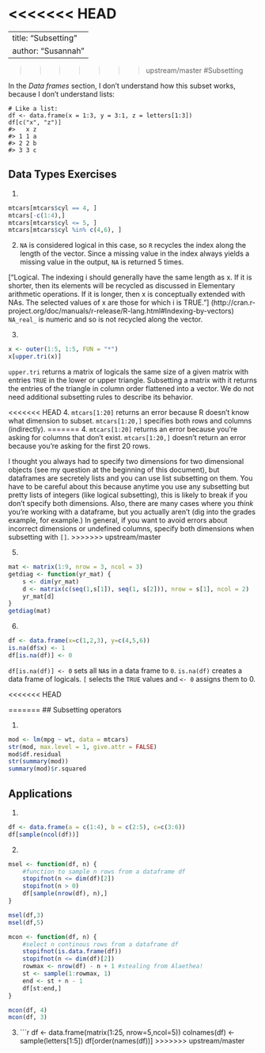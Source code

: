 <<<<<<< HEAD
=======
---
title: "Subsetting"
author: "Susannah"
---
>>>>>>> upstream/master
#Subsetting

In the *Data frames* section, I don't understand how this subset works, because I don't understand lists:
```
# Like a list:
df <- data.frame(x = 1:3, y = 3:1, z = letters[1:3])
df[c("x", "z")]
#>   x z
#> 1 1 a
#> 2 2 b
#> 3 3 c
```
## Data Types Exercises
 
 1. 
 ```r
 mtcars[mtcars$cyl == 4, ]
 mtcars[-c(1:4),]
 mtcars[mtcars$cyl <= 5, ]
 mtcars[mtcars$cyl %in% c(4,6), ]
 ```
 2. `NA` is considered logical in this case, so `R` recycles the index along the length of the vector. Since a missing value in the index always yields a missing value in the output, `NA` is returned 5 times. 
 
 ["Logical. The indexing i should generally have the same length as x. If it is shorter, then its elements will be recycled as discussed in Elementary arithmetic operations. If it is longer, then x is conceptually extended with NAs. The selected values of x are those for which i is TRUE."] (http://cran.r-project.org/doc/manuals/r-release/R-lang.html#Indexing-by-vectors) `NA_real_` is numeric and so is not recycled along the vector.
 
 3. 
 ```r
 x <- outer(1:5, 1:5, FUN = "*")
 x[upper.tri(x)]
 ```
 `upper.tri` returns a matrix of logicals the same size of a given matrix with entries `TRUE` in the lower or upper triangle. Subsetting a matrix with it returns the entries of the triangle in column order flattened into a vector. We do not need additional subsetting rules to describe its behavior.
 
<<<<<<< HEAD
 4. `mtcars[1:20]` returns an error because R doesn't know what dimension to subset. `mtcars[1:20,]` specifies both rows and columns (indirectly).
=======
 4. `mtcars[1:20]` returns an error because you're asking for columns that don't exist. `mtcars[1:20,]` doesn't return an error because you're asking for the first 20 rows. 

I thought you always had to specify two dimensions for two dimensional objects (see my question at the beginning of this document), but dataframes are secretely lists and you can use list subsetting on them. You have to be careful about this because anytime you use any subsetting but pretty lists of integers (like logical subsetting), this is likely to break if you don't specify both dimensions. Also, there are many cases where you *think* you're working with a dataframe, but you actually aren't (dig into the grades example, for example.) In general, if you want to avoid errors about incorrect dimensions or undefined columns, specify both dimensions when subsetting with `[]`.
>>>>>>> upstream/master
 
 5. 
 ```r
 mat <- matrix(1:9, nrow = 3, ncol = 3)
 getdiag <- function(yr_mat) {
     s <- dim(yr_mat)
     d <- matrix(c(seq(1,s[1]), seq(1, s[2])), nrow = s[1], ncol = 2)
     yr_mat[d]
 }
 getdiag(mat)
 ```
 
 6.
 ```r
 df <- data.frame(x=c(1,2,3), y=c(4,5,6))
 is.na(df$x) <- 1 
 df[is.na(df)] <- 0 
 ```
 `df[is.na(df)] <- 0` sets all `NA`s in a data frame to `0`. `is.na(df)` creates a data frame of logicals. `[` selects the `TRUE` values and `<- 0` assigns them to 0.
 
<<<<<<< HEAD
 
 
=======
## Subsetting operators

1. 
```r
mod <- lm(mpg ~ wt, data = mtcars)
str(mod, max.level = 1, give.attr = FALSE)
mod$df.residual
str(summary(mod))
summary(mod)$r.squared
```

## Applications

1.
```r
df <- data.frame(a = c(1:4), b = c(2:5), c=c(3:6))
df[sample(ncol(df))]
```

2. 
```r
msel <- function(df, n) { 
    #function to sample n rows from a dataframe df
    stopifnot(n <= dim(df)[2])
    stopifnot(n > 0)
    df[sample(nrow(df), n),]
}

msel(df,3)
msel(df,5)

mcon <- function(df, n) {
    #select n continous rows from a dataframe df
    stopifnot(is.data.frame(df))
    stopifnot(n <= dim(df)[2])
    rowmax <- nrow(df) - n + 1 #stealing from Alaethea!
    st <- sample(1:rowmax, 1)
    end <- st + n - 1
    df[st:end,]
}

mcon(df, 4)
mcon(df, 3)
```

3. 
```r
df <- data.frame(matrix(1:25, nrow=5,ncol=5))
colnames(df) <- sample(letters[1:5])
df[order(names(df))]
>>>>>>> upstream/master
 